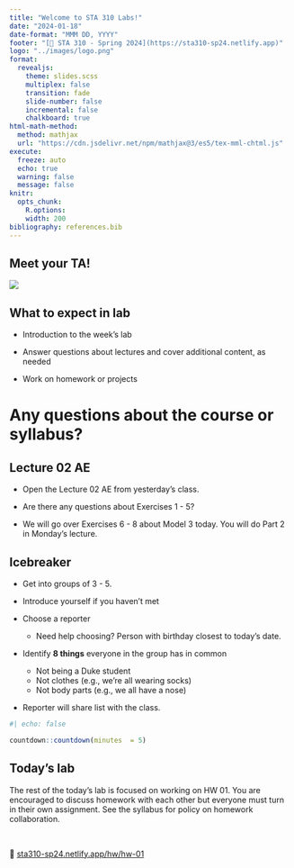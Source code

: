 ```yaml
---
title: "Welcome to STA 310 Labs!"
date: "2024-01-18"
date-format: "MMM DD, YYYY"
footer: "[🔗 STA 310 - Spring 2024](https://sta310-sp24.netlify.app)"
logo: "../images/logo.png"
format: 
  revealjs:
    theme: slides.scss
    multiplex: false
    transition: fade
    slide-number: false
    incremental: false 
    chalkboard: true
html-math-method:
  method: mathjax
  url: "https://cdn.jsdelivr.net/npm/mathjax@3/es5/tex-mml-chtml.js"
execute:
  freeze: auto
  echo: true
  warning: false
  message: false
knitr:
  opts_chunk: 
    R.options:      
    width: 200
bibliography: references.bib
---
```


## Meet your TA!

![](images/labs/hello-sticker.jpeg){fig-alt="Pink sticker that says Hello my name is." fig-align="center"}

## What to expect in lab

-   Introduction to the week's lab

-   Answer questions about lectures and cover additional content, as needed

-   Work on homework or projects

# Any questions about the course or syllabus?

## Lecture 02 AE

-   Open the Lecture 02 AE from yesterday's class.

-   Are there any questions about Exercises 1 - 5?

-   We will go over Exercises 6 - 8 about Model 3 today. You will do Part 2 in Monday's lecture.

## Icebreaker

::: midi
-   Get into groups of 3 - 5.

-   Introduce yourself if you haven't met

-   Choose a reporter

    -   Need help choosing? Person with birthday closest to today's date.

-   Identify **8 things** everyone in the group has in common

    -   Not being a Duke student
    -   Not clothes (e.g., we're all wearing socks)
    -   Not body parts (e.g., we all have a nose)

-   Reporter will share list with the class.
:::

```r
#| echo: false 

countdown::countdown(minutes  = 5)
```

## Today's lab {.midi}

The rest of the today's lab is focused on working on HW 01. You are encouraged to discuss homework with each other but everyone must turn in their own assignment. See the syllabus for policy on homework collaboration.

<br>

🔗 [sta310-sp24.netlify.app/hw/hw-01](https://sta310-sp24.netlify.app/hw/hw-01.html)
